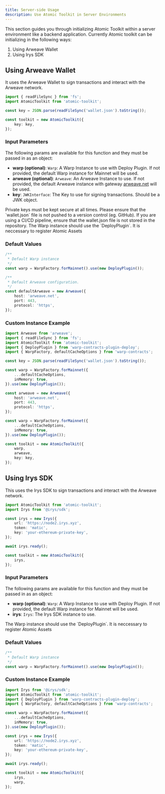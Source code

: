 ```yaml
---
title: Server-side Usage
description: Use Atomic Toolkit in Server Environments
---
```


This section guides you through initializing Atomic Toolkit within a server environment like a backend application. Currently Atomic toolkit can be initializing in the following ways:

1. Using Arweave Wallet
2. Using Irys SDK

## Using Arweave Wallet

It uses the Arweave Wallet to sign transactions and interact with the Arweave network.

```ts
import { readFileSync } from 'fs';
import AtomicToolkit from 'atomic-toolkit';

const key = JSON.parse(readFileSync('wallet.json').toString());

const toolkit = new AtomicToolkit({
    key: key,
});
```

### Input Parameters

The following params are available for this function and they must be passed in as an object:

-   **warp (optional)**: `Warp`: A Warp Instance to use with Deploy Plugin. If not provided, the default Warp instance for Mainnet will be used.
-   **arweave (optional)**: `Arweave`: An Arweave Instance to use. If not provided, the default Arweave instance with gateway [arweave.net](arweave.net) will be used.
-   **key**: `JWKInterface`: The Key to use for signing transactions. Should be a JWK object.

<Warning>
    Private keys must be kept secure at all times. Please ensure that the
    `wallet.json` file is not pushed to a version control (eg. GitHub). If you
    are using a CI/CD pipeline, ensure that the wallet.json file is not stored
    in the repository.
</Warning>

<Note>
    The Warp instance should use the `DeployPlugin`. It is neccessary to
    register Atomic Assets
</Note>

### Default Values

```ts
/**
 * Default Warp instance
 */
const warp = WarpFactory.forMainnet().use(new DeployPlugin());

/**
 * Default Arweave configuration.
 */
const defaultArweave = new Arweave({
    host: 'arweave.net',
    port: 443,
    protocol: 'https',
});
```

### Custom Instance Example

```ts
import Arweave from 'arweave';
import { readFileSync } from 'fs';
import AtomicToolkit from 'atomic-toolkit';
import { DeployPlugin } from 'warp-contracts-plugin-deploy';
import { WarpFactory, defaultCacheOptions } from 'warp-contracts';

const key = JSON.parse(readFileSync('wallet.json').toString());

const warp = WarpFactory.forMainnet({
    ...defaultCacheOptions,
    inMemory: true,
}).use(new DeployPlugin());

const arweave = new Arweave({
    host: 'arweave.net',
    port: 443,
    protocol: 'https',
});

const warp = WarpFactory.forMainnet({
    ...defaultCacheOptions,
    inMemory: true,
}).use(new DeployPlugin());

const toolkit = new AtomicToolkit({
    warp,
    arweave,
    key: key,
});
```

## Using Irys SDK

This uses the Irys SDK to sign transactions and interact with the Arweave network.

```ts
import AtomicToolkit from 'atomic-toolkit';
import Irys from '@irys/sdk';

const irys = new Irys({
    url: 'https://node2.irys.xyz',
    token: 'matic',
    key: 'your-ethereum-private-key',
});

await irys.ready();

const toolkit = new AtomicToolkit({
    irys,
});
```

### Input Parameters

The following params are available for this function and they must be passed in as an object:

-   **warp (optional)**: `Warp`: A Warp Instance to use with Deploy Plugin. If not provided, the default Warp instance for Mainnet will be used.
-   **irys**: `Irys`: The Irys SDK instance to use.

<Note>
    The Warp instance should use the `DeployPlugin`. It is neccessary to
    register Atomic Assets
</Note>

### Default Values

```ts
/**
 * Default Warp instance
 */
const warp = WarpFactory.forMainnet().use(new DeployPlugin());
```

### Custom Instance Example

```ts
import Irys from '@irys/sdk';
import AtomicToolkit from 'atomic-toolkit';
import { DeployPlugin } from 'warp-contracts-plugin-deploy';
import { WarpFactory, defaultCacheOptions } from 'warp-contracts';

const warp = WarpFactory.forMainnet({
    ...defaultCacheOptions,
    inMemory: true,
}).use(new DeployPlugin());

const irys = new Irys({
    url: 'https://node2.irys.xyz',
    token: 'matic',
    key: 'your-ethereum-private-key',
});

await irys.ready();

const toolkit = new AtomicToolkit({
    irys,
    warp,
});
```
